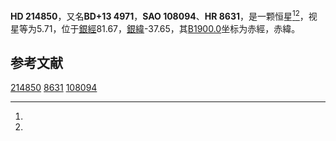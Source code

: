 {{Starbox begin
| name = HD 214850
}}
{{Starbox observe
| epoch = [[J2000.0|J2000.0]]
| constell = {{星座名待查}}<ref name=SIMBAD>{{cite web
 | url=http://simbad.u-strasbg.fr/simbad/sim-id?Ident=HR+8631
 | title=Pulsating variable Star
 | publisher=Centre de Données astronomiques de Strasbourg
 | work=SIMBAD
 | accessdate=2012-07-13
 | archive-date=2016-03-16
 | archive-url=https://web.archive.org/web/20160316084753/http://simbad.u-strasbg.fr/simbad/sim-id?Ident=HR+8631
 | dead-url=no
 }}</ref><ref name=DATA>{{cite web
 | url=http://vizier.u-strasbg.fr/viz-bin/VizieR-5?-out.add=.&-source=5050&-corr=PK=HR&-out.max=9999&HR=8631
 | title=VizieR Detailed Page
 | accessdate=2012-07-13
 | archive-date=2016-03-05
 | archive-url=https://web.archive.org/web/20160305210941/http://vizier.u-strasbg.fr/viz-bin/VizieR-5?-out.add=.&-source=5050&-corr=PK=HR&-out.max=9999&HR=8631
 | dead-url=no
 }}</ref>
| 星官 = 
| ra = {{RA|22|40|52.7}}<ref name=SIMBAD /><ref name=DATA />
| dec = {{DEC|+14|32|58}}<ref name=SIMBAD /><ref name=DATA />
| appmag_v = 5.71<ref name=SIMBAD /><ref name=DATA />
}}
{{Starbox character
| class = G4V<ref name=SIMBAD /><ref name=DATA />
| b-v = 0.72<ref name=SIMBAD /><ref name=DATA />
| u-b = 0.22<ref name=SIMBAD /><ref name=DATA />
| r-i = <ref name=SIMBAD /><ref name=DATA />
| variable = 
}}
{{Starbox astrometry
| radial_v = 0.22
| prop_mo_ra = -10
| parallax = 0.032
| p_error = 
}}
{{Starbox catalog
| names =BD+13 4971，[[SAO星表|SAO]] 108094，[[HD星表|HD]] 214850，[[HR星表|HR]] 8631}}
{{Starbox reference |Simbad=HR+8631}}
{{Starbox end}}

'''HD 214850'''，又名'''BD+13 4971'''，'''SAO 108094'''、'''HR 8631'''，是一颗恒星<ref name=SIMBAD /><ref name=DATA />，视星等为5.71，位于[[銀道座標系|銀經]]81.67，[[銀道座標系|銀緯]]-37.65，其[[B1900.0|B1900.0]]坐标为赤經{{RA|22|35|55.3}}，赤緯{{DEC|+14|-37.65|25}}。

== 参考文献 ==
{{reflist}}

{{star-stub}}

[[Category:HD和HDE天體|214850]]
[[Category:HR天體|8631]]
[[Category:SAO天體|108094]]